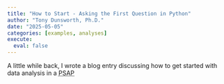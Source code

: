 ```yaml
---
title: "How to Start - Asking the First Question in Python"
author: "Tony Dunsworth, Ph.D."
date: "2025-05-05"
categories: [examples, analyses]
execute: 
  eval: false
---
```


A little while back, I wrote a blog entry discussing how to get started with data analysis in a <abbr title="9-1-1 Center">PSAP</abbr> 
